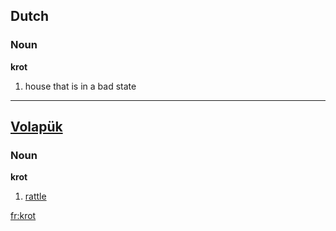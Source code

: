 ==Dutch==
===Noun===
'''krot'''
# house that is in a bad state

----

==[[Volapük]]==
===Noun===
'''krot'''
# [[rattle]]

[[fr:krot]]